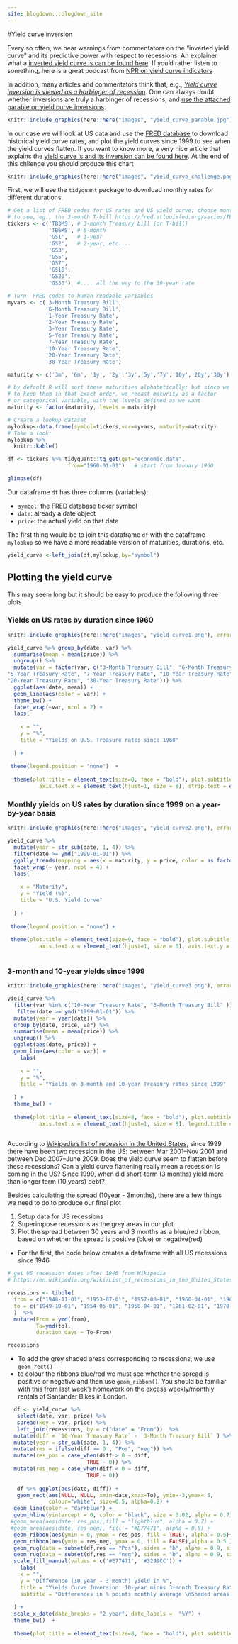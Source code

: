 ```yaml
---
site: blogdown:::blogdown_site
---
```


#Yield curve inversion

Every so often, we hear warnings from commentators on the "inverted yield curve" and its predictive power with respect to recessions. An explainer what a [inverted yield curve is can be found here](https://www.reuters.com/article/us-usa-economy-yieldcurve-explainer/explainer-what-is-an-inverted-yield-curve-idUSKBN1O50GA). If you'd rather listen to something, here is a great podcast from [NPR on yield curve indicators](https://www.podbean.com/media/share/dir-4zgj9-6aefd11)

In addition, many articles and commentators think that, e.g., [*Yield curve inversion is viewed as a harbinger of recession*](https://www.bloomberg.com/news/articles/2019-08-14/u-k-yield-curve-inverts-for-first-time-since-financial-crisis). One can always doubt whether inversions are truly a harbinger of recessions, and [use the attached parable on yield curve inversions](https://twitter.com/5_min_macro/status/1161627360946511873).


```r
knitr::include_graphics(here::here("images", "yield_curve_parable.jpg"), error = FALSE)
```


In our case we will look at US data and use the [FRED database](https://fred.stlouisfed.org/) to download historical yield curve rates, and plot the yield curves since 1999 to see when the yield curves flatten. If you want to know more, a very nice article that explains the [yield curve is and its inversion can be found here](https://fredblog.stlouisfed.org/2018/10/the-data-behind-the-fear-of-yield-curve-inversions/). At the end of this chllenge you should produce this chart

```r
knitr::include_graphics(here::here("images", "yield_curve_challenge.png"), error = FALSE)
```


First, we will use the `tidyquant` package to download monthly rates for different durations. 

```r
# Get a list of FRED codes for US rates and US yield curve; choose monthly frequency
# to see, eg., the 3-month T-bill https://fred.stlouisfed.org/series/TB3MS
tickers <- c('TB3MS', # 3-month Treasury bill (or T-bill)
             'TB6MS', # 6-month
             'GS1',   # 1-year
             'GS2',   # 2-year, etc....
             'GS3',
             'GS5',
             'GS7',
             'GS10',
             'GS20',
             'GS30')  #.... all the way to the 30-year rate

# Turn  FRED codes to human readable variables
myvars <- c('3-Month Treasury Bill',
            '6-Month Treasury Bill',
            '1-Year Treasury Rate',
            '2-Year Treasury Rate',
            '3-Year Treasury Rate',
            '5-Year Treasury Rate',
            '7-Year Treasury Rate',
            '10-Year Treasury Rate',
            '20-Year Treasury Rate',
            '30-Year Treasury Rate')

maturity <- c('3m', '6m', '1y', '2y','3y','5y','7y','10y','20y','30y')

# by default R will sort these maturities alphabetically; but since we want
# to keep them in that exact order, we recast maturity as a factor 
# or categorical variable, with the levels defined as we want
maturity <- factor(maturity, levels = maturity)

# Create a lookup dataset
mylookup<-data.frame(symbol=tickers,var=myvars, maturity=maturity)
# Take a look:
mylookup %>% 
  knitr::kable()

df <- tickers %>% tidyquant::tq_get(get="economic.data", 
                   from="1960-01-01")   # start from January 1960

glimpse(df)
```

Our dataframe `df` has three columns (variables):

- `symbol`: the FRED database ticker symbol
- `date`: already a date object
- `price`: the actual yield on that date

The first thing would be to join this dataframe `df` with the dataframe `mylookup` so we have a more readable version of maturities, durations, etc.


```r

yield_curve <-left_join(df,mylookup,by="symbol") 

```

## Plotting the yield curve




This may seem long but it should be easy to produce the following three plots

### Yields on US rates by duration since 1960



```r
knitr::include_graphics(here::here("images", "yield_curve1.png"), error = FALSE)
```


```r

yield_curve %>% group_by(date, var) %>% 
  summarise(mean = mean(price)) %>% 
  ungroup() %>% 
  mutate(var = factor(var, c("3-Month Treasury Bill", "6-Month Treasury Bill", "1-Year Treasury Rate", "2-Year Treasury Rate", "3-Year Treasury Rate", 
"5-Year Treasury Rate", "7-Year Treasury Rate", "10-Year Treasury Rate", 
"20-Year Treasury Rate", "30-Year Treasury Rate"))) %>% 
  ggplot(aes(date, mean)) +
  geom_line(aes(color = var)) + 
  theme_bw() +
  facet_wrap(~var, ncol = 2) + 
  labs(
    
    x = "", 
    y = "%", 
    title = "Yields on U.S. Treasure rates since 1960"
    
  ) + 
  
 theme(legend.position = "none")  +
       
  theme(plot.title = element_text(size=8, face = "bold"), plot.subtitle = element_text(size = 10), 
          axis.text.x = element_text(hjust=1, size = 8), strip.text = element_text(size = 6), legend.position = "none")

```

### Monthly yields on US rates by duration since 1999 on a year-by-year basis

```r
knitr::include_graphics(here::here("images", "yield_curve2.png"), error = FALSE)
```

```r

yield_curve %>% 
  mutate(year = str_sub(date, 1, 4)) %>% 
  filter(date >= ymd("1999-01-01")) %>% 
  ggally_trends(mapping = aes(x = maturity, y = price, color = as.factor(date))) +
  facet_wrap(~ year, ncol = 4) +
  labs(
    
    x = "Maturity", 
    y = "Yield (%)", 
    title = "U.S. Yield Curve"
    
  ) + 
  
 theme(legend.position = "none") + 
     
 theme(plot.title = element_text(size=9, face = "bold"), plot.subtitle = element_text(size = 6), 
          axis.text.x = element_text(hjust=1, size = 6), axis.text.y = element_text(hjust=1, size = 6),  axis.title.y = element_text( size = 8), axis.title.x = element_text(size = 8), strip.text = element_text(size = 6) , legend.position = "none")
    
```   



### 3-month and 10-year yields since 1999

```r
knitr::include_graphics(here::here("images", "yield_curve3.png"), error = FALSE)
```

```r

yield_curve %>% 
  filter(var %in% c("10-Year Treasury Rate", "3-Month Treasury Bill" )) %>% 
   filter(date >= ymd("1999-01-01")) %>% 
  mutate(year = year(date)) %>% 
  group_by(date, price, var) %>%
  summarise(mean = mean(price)) %>% 
  ungroup() %>% 
  ggplot(aes(date, price)) + 
  geom_line(aes(color = var)) + 
    labs(
    
    x = "", 
    y = "%", 
    title = "Yields on 3-month and 10-year Treasury rates since 1999"
    
  ) + 
  theme_bw() + 
     
  theme(plot.title = element_text(size=8, face = "bold"), plot.subtitle = element_text(size = 10), 
          axis.text.x = element_text(hjust=1, size = 8), legend.title = element_blank(), legend.text = element_text(size = 7))
    


```

According to [Wikipedia's list of recession in the United States](https://en.wikipedia.org/wiki/List_of_recessions_in_the_United_States), since 1999 there have been two recession in the US: between Mar 2001–Nov 2001 and between Dec 2007–June 2009. Does the yield curve seem to flatten before these recessions? Can a yield curve flattening really mean a recession is coming in the US? Since 1999, when did short-term (3 months) yield more than longer term (10 years) debt?



Besides calculating the spread (10year - 3months), there are a few things we need to do to produce our final plot

1. Setup data for US recessions 
1. Superimpose recessions as the grey areas in our plot
1. Plot the spread between 30 years and 3 months as a blue/red ribbon, based on whether the spread is positive (blue) or negative(red)


- For the first, the code below creates a dataframe with all US recessions since 1946

```r

# get US recession dates after 1946 from Wikipedia 
# https://en.wikipedia.org/wiki/List_of_recessions_in_the_United_States

recessions <- tibble(
  from = c("1948-11-01", "1953-07-01", "1957-08-01", "1960-04-01", "1969-12-01", "1973-11-01", "1980-01-01","1981-07-01", "1990-07-01", "2001-03-01", "2007-12-01"),  
  to = c("1949-10-01", "1954-05-01", "1958-04-01", "1961-02-01", "1970-11-01", "1975-03-01", "1980-07-01", "1982-11-01", "1991-03-01", "2001-11-01", "2009-06-01") 
  )  %>% 
  mutate(From = ymd(from), 
         To=ymd(to),
         duration_days = To-From)

recessions
```




- To add the grey shaded areas corresponding to recessions, we use `geom_rect()`
- to colour the ribbons blue/red we must see whether the spread is positive or negative and then use `geom_ribbon()`. You should be familiar with this from last week's homework on the excess weekly/monthly rentals of Santander Bikes in London.


```r

  df <- yield_curve %>% 
   select(date, var, price) %>% 
   spread(key = var, price) %>% 
   left_join(recessions, by = c("date" = "From"))  %>%  
  mutate(diff = `10-Year Treasury Rate` - `3-Month Treasury Bill` ) %>% 
  mutate(year = str_sub(date, 1, 4)) %>% 
  mutate(res = ifelse(diff >= 0 , "Pos", "neg")) %>% 
  mutate(res_pos = case_when(diff > 0 ~ diff, 
                         TRUE ~ 0)) %>% 
  mutate(res_neg = case_when(diff < 0 ~ diff, 
                         TRUE ~ 0)) 
  
   df %>% ggplot(aes(date, diff)) + 
   geom_rect(aes(NULL, NULL, xmin=date,xmax=To), ymin=-3,ymax= 5,
             colour="white", size=0.5, alpha=0.2) +
  geom_line(color = "darkblue") + 
  geom_hline(yintercept = 0, color = "black", size = 0.02, alpha = 0.7) +
 #geom_area(aes(date, res_pos),fill = "lightblue", alpha = 0.7) +
 #geom_area(aes(date, res_neg), fill = "#E77471", alpha = 0.8) +
  geom_ribbon(aes(ymin = 0, ymax = res_pos, fill = TRUE), alpha = 0.5)+
  geom_ribbon(aes(ymin = res_neg, ymax = 0, fill = FALSE),alpha = 0.5 )+
  geom_rug(data = subset(df,res == "Pos"), sides = "b", alpha = 0.9, size = 0.2, col = "#3299CC", inherit.aes = TRUE) + 
  geom_rug(data = subset(df,res == "neg"), sides = "b", alpha = 0.9, size = 0.1, col = "#E77471", inherit.aes = TRUE) + 
  scale_fill_manual(values = c('#E77471', '#3299CC')) +
    labs(
    x = "", 
    y = "Difference (10 year - 3 month) yield in %", 
    title = "Yields Curve Inversion: 10-year minus 3-month Treasury Rate",
    subtitle = "Differences in % points monthly average \nShaded areas correspond to recessions" 
    
  ) + 
  scale_x_date(date_breaks = "2 year", date_labels =  "%Y") +
  theme_bw()  + 
     
  theme(plot.title = element_text(size=8, face = "bold"), plot.subtitle = element_text(size =6, face = "italic"), axis.text.y.left = element_text(hjust=1, size = 6), axis.title.y = element_text( size = 7),   axis.text.x.bottom = element_text(size = 6),  legend.position = "none")
    



```
